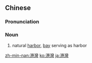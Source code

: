 {{also|港湾}}
==Chinese==
{{zh-forms|s=港湾}}

===Pronunciation===
{{zh-pron
|m=gǎngwān
|mn=káng-oan
|c=gong2 waan1
|cat=n
}}

===Noun===
{{zh-noun}}

# natural [[harbor]], [[bay]] serving as harbor

[[zh-min-nan:港灣]]
[[ko:港灣]]
[[ja:港灣]]